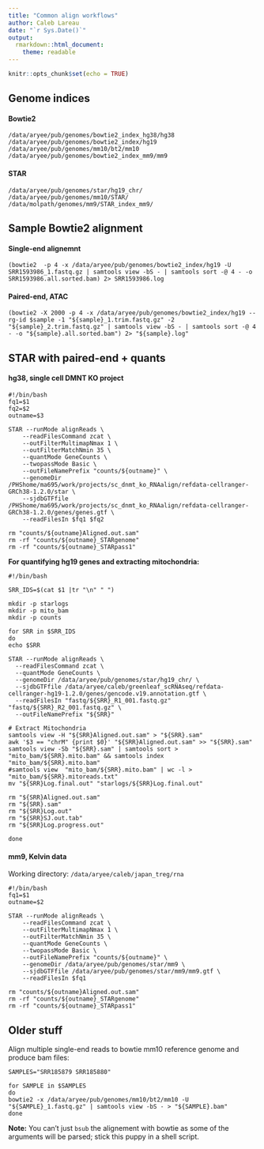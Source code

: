 ```yaml
---
title: "Common align workflows"
author: Caleb Lareau
date: "`r Sys.Date()`"
output:
  rmarkdown::html_document:
    theme: readable
---
```


```r
knitr::opts_chunk$set(echo = TRUE)
```

## Genome indices

#### Bowtie2
```
/data/aryee/pub/genomes/bowtie2_index_hg38/hg38
/data/aryee/pub/genomes/bowtie2_index/hg19
/data/aryee/pub/genomes/mm10/bt2/mm10
/data/aryee/pub/genomes/bowtie2_index_mm9/mm9
```

#### STAR
```
/data/aryee/pub/genomes/star/hg19_chr/ 
/data/aryee/pub/genomes/mm10/STAR/
/data/molpath/genomes/mm9/STAR_index_mm9/
```

## Sample Bowtie2 alignment

#### Single-end alignemnt
```
(bowtie2  -p 4 -x /data/aryee/pub/genomes/bowtie2_index/hg19 -U SRR1593986_1.fastq.gz | samtools view -bS - | samtools sort -@ 4 - -o SRR1593986.all.sorted.bam) 2> SRR1593986.log
```

#### Paired-end, ATAC
```
(bowtie2 -X 2000 -p 4 -x /data/aryee/pub/genomes/bowtie2_index/hg19 --rg-id $sample -1 "${sample}_1.trim.fastq.gz" -2  "${sample}_2.trim.fastq.gz" | samtools view -bS - | samtools sort -@ 4 - -o "${sample}.all.sorted.bam") 2> "${sample}.log"
```

## STAR with paired-end + quants


#### hg38, single cell DMNT KO project
```
#!/bin/bash
fq1=$1
fq2=$2
outname=$3

STAR --runMode alignReads \
	--readFilesCommand zcat \
	--outFilterMultimapNmax 1 \
	--outFilterMatchNmin 35 \
	--quantMode GeneCounts \
	--twopassMode Basic \
	--outFileNamePrefix "counts/${outname}" \
	--genomeDir /PHShome/ma695/work/projects/sc_dnmt_ko_RNAalign/refdata-cellranger-GRCh38-1.2.0/star \
	--sjdbGTFfile /PHShome/ma695/work/projects/sc_dnmt_ko_RNAalign/refdata-cellranger-GRCh38-1.2.0/genes/genes.gtf \
	--readFilesIn $fq1 $fq2

rm "counts/${outname}Aligned.out.sam"
rm -rf "counts/${outname}_STARgenome"
rm -rf "counts/${outname}_STARpass1"
```

**For quantifying hg19 genes and extracting mitochondria:**

```
#!/bin/bash

SRR_IDS=$(cat $1 |tr "\n" " ")

mkdir -p starlogs
mkdir -p mito_bam
mkdir -p counts

for SRR in $SRR_IDS
do
echo $SRR

STAR --runMode alignReads \
  --readFilesCommand zcat \
  --quantMode GeneCounts \
  --genomeDir /data/aryee/pub/genomes/star/hg19_chr/ \
  --sjdbGTFfile /data/aryee/caleb/greenleaf_scRNAseq/refdata-cellranger-hg19-1.2.0/genes/gencode.v19.annotation.gtf \
  --readFilesIn "fastq/${SRR}_R1_001.fastq.gz" "fastq/${SRR}_R2_001.fastq.gz" \
  --outFileNamePrefix "${SRR}"

# Extract Mitochondria
samtools view -H "${SRR}Aligned.out.sam" > "${SRR}.sam"
awk '$3 == "chrM" {print $0}' "${SRR}Aligned.out.sam" >> "${SRR}.sam"
samtools view -Sb "${SRR}.sam" | samtools sort > "mito_bam/${SRR}.mito.bam" && samtools index "mito_bam/${SRR}.mito.bam"
#samtools view  "mito_bam/${SRR}.mito.bam" | wc -l > "mito_bam/${SRR}.mitoreads.txt"
mv "${SRR}Log.final.out" "starlogs/${SRR}Log.final.out"

rm "${SRR}Aligned.out.sam"
rm "${SRR}.sam"
rm "${SRR}Log.out"
rm "${SRR}SJ.out.tab"
rm "${SRR}Log.progress.out"

done
```


#### mm9, Kelvin data

Working directory: `/data/aryee/caleb/japan_treg/rna`

```
#!/bin/bash
fq1=$1
outname=$2

STAR --runMode alignReads \
	--readFilesCommand zcat \
	--outFilterMultimapNmax 1 \
	--outFilterMatchNmin 35 \
	--quantMode GeneCounts \
	--twopassMode Basic \
	--outFileNamePrefix "counts/${outname}" \
	--genomeDir /data/aryee/pub/genomes/star/mm9 \
	--sjdbGTFfile /data/aryee/pub/genomes/star/mm9/mm9.gtf \
	--readFilesIn $fq1 

rm "counts/${outname}Aligned.out.sam"
rm -rf "counts/${outname}_STARgenome"
rm -rf "counts/${outname}_STARpass1"
```

## Older stuff

Align multiple single-end reads to bowtie mm10 reference genome and produce bam files:

```
SAMPLES="SRR185879 SRR185880"

for SAMPLE in $SAMPLES
do
bowtie2 -x /data/aryee/pub/genomes/mm10/bt2/mm10 -U "${SAMPLE}_1.fastq.gz" | samtools view -bS - > "${SAMPLE}.bam"
done
```

**Note:** You can't just `bsub` the alignement with bowtie as some of the arguments will be parsed; stick this puppy in a shell script.


<br><br>

